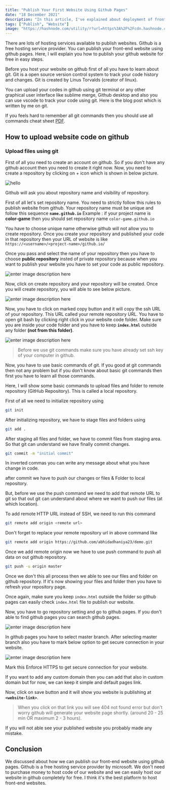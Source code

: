 ```yaml
---
title: "Publish Your First Website Using Github Pages"
date: "18 December 2021"
description: "In this article, I've explained about deployment of front-end websites with proper configuration of Github Pages."
tags: ["Publish", "Website"]
image: "https://hashnode.com/utility/r?url=https%3A%2F%2Fcdn.hashnode.com%2Fres%2Fhashnode%2Fimage%2Fupload%2Fv1639812607298%2FJn4xvxZHY.png%3Fw%3D1200%26h%3D630%26fit%3Dcrop%26crop%3Dentropy%26auto%3Dcompress%2Cformat%26format%3Dwebp%26fm%3Dpng"
---
```


There are lots of hosting services available to publish websites.
Github is a free hosting service provider. You can publish your front-end website using github pages.
Here, I will explain you how to publish your github website for free in easy steps.

Before you host your website on github first of all you have to learn about git. Git is a open source version control system to track your code history and changes. Git is created by Linus Torvalds (creator of linux).

You can upload your codes in github using git terminal or any other graphical user interface like sublime merge, Github desktop and also you can use vscode to track your code using git.
Here is the blog post which is written by me on git.

If you feels hard to remember all git commands then you should use all commands cheat sheet [PDF](https://education.github.com/git-cheat-sheet-education.pdf).

## How to upload website code on github

### Upload files using git

First of all you need to create an account on github. So if you don't have any github account then you need to create it right now.
Now, you need to create a repository by clicking on + icon which is shown in below picture.

![hello](https://encrypted-tbn0.gstatic.com/images?q=tbn:ANd9GcRI7_O92CTZznLf0MDTVh3Y0P2npYc50rs3GQ&usqp=CAU)

Github will ask you about repository name and visibility of repository.

First of all let's set repository name. You need to strictly follow this rules to publish website from github.
Your repository name must be unique and follow this sequence **`name.github.io`**
Example : if your project name is **color-game** then you should set repository name `color-game.github.io`

You have to choose unique name otherwise github will not allow you to create repository. Once you create your repository and published your code in that repository then your URL of website is like `https://<username>/<project-name>/github.io/`

Once you pass and select the name of your repository then you have to choose **public repository** insted of private repository because when you want to publish your website you have to set your code as public repository.

![enter image description here](https://developers.sap.com/tutorials/webide-github-create-git-repo/_jcr_content.github-proxy.1563441917.file/p2_4.png)

Now, click on create repository and your repository will be created. Once you will create repository, you will able to see below picture.

![enter image description here](https://curriculum-content.s3.amazonaws.com/web-development/enough-git-for-learn-co/github_quick_setup.png)

Now, you have to click on marked copy button and it will copy the ssh URL of your repository. This URL called your remote repository URL.
You have to open git bash by clicking right click in your website code folder. Make sure you are inside your code folder and you have to keep **`index.html`** outside any folder **(not from this folder)**.

![enter image description here](https://i.stack.imgur.com/7BI04.png)

> Before we use git commands make sure you have already set ssh key of your computer in github.

Now, you have to use basic commands of git. If you good at git commands then not any problem but if you don't know about basic git commands then first you have to learn all those commands.

Here, I will show some basic commands to upload files and folder to remote repository (GitHub Repository). This is called a local repository.

First of all we need to initialize repository using

```bash
git init
```

After initializing repository, we have to stage files and folders using

```bash
git add .
```

After staging all files and folder, we have to commit files from staging area. So that git can understand we have finally commit changes.

```bash
git commit -m "initial commit"
```

In inverted commas you can write any message about what you have change in code.

after commit we have to push our changes or files & Folder to local repository.

But, before we use the push command we need to add that remote URL to git so that out git can understand about where we want to push our files (at which location).

To add remote HTTP URL instead of SSH, we need to run this command

```bash
git remote add origin <remote url>
```

Don't forget to replace your remote repository url in above command like

```bash
git remote add origin https://github.com/abhidadhaniya23/demo.git
```

Once we add remote origin now we have to use push command to push all data on out github repository.

```bash
git push -u origin master
```

Once we don't this all process then we able to see our files and folder on github repository. If it's now showing your files and folder then you have to refresh your repository page.

Once again, make sure you keep `index.html` outside the folder so github pages can easily check `index.html` file to publish our website.

Now, you have to go repository setting and go to github pages. If you don't able to find github pages you can search github pages.

![enter image description here](https://i.stack.imgur.com/4upKT.png)

In github pages you have to select master branch. After selecting master branch also you have to mark below option to get secure connection in your website.

![enter image description here](https://docs.github.com/assets/images/help/pages/enforce-https-checkbox.png)

Mark this Enforce HTTPS to get secure connection for your website.

If you want to add any custom domain then you can add that also in custom domain but for now, we can keep it simple and default pages link.

Now, click on save button and it will show you website is publishing at **`<website-link>`**.

> When you click on that link you will see 404 not found error but don't worry github will generate your website page shortly. (around 20 - 25 min OR maximum 2 - 3 hours).

If you will not able see your published website you probably made any mistake.

## Conclusion

We discussed about how we can publish our front-end website using github pages. Github is a free hosting service provider by microsoft. We don't need to purchase money to host code of our website and we can easily host our website in github completely for free. I think it's the best platform to host front-end websites.
